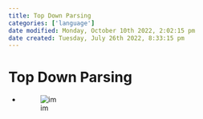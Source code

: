 ```yaml
---
title: Top Down Parsing
categories: ['language']
date modified: Monday, October 10th 2022, 2:02:15 pm
date created: Tuesday, July 26th 2022, 8:33:15 pm
---
```


# Top Down Parsing
- ![im](images/Pasted%20image%2020220506183307.png)



